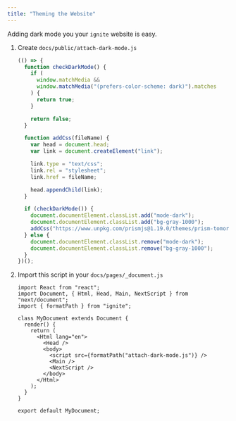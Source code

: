 ```yaml
---
title: "Theming the Website"
---
```


Adding dark mode you your `ignite` website is easy.

1. Create `docs/public/attach-dark-mode.js`

   ```js
   (() => {
     function checkDarkMode() {
       if (
         window.matchMedia &&
         window.matchMedia("(prefers-color-scheme: dark)").matches
       ) {
         return true;
       }

       return false;
     }

     function addCss(fileName) {
       var head = document.head;
       var link = document.createElement("link");

       link.type = "text/css";
       link.rel = "stylesheet";
       link.href = fileName;

       head.appendChild(link);
     }

     if (checkDarkMode()) {
       document.documentElement.classList.add("mode-dark");
       document.documentElement.classList.add("bg-gray-1000");
       addCss("https://www.unpkg.com/prismjs@1.19.0/themes/prism-tomorrow.css");
     } else {
       document.documentElement.classList.remove("mode-dark");
       document.documentElement.classList.remove("bg-gray-1000");
     }
   })();
   ```

2. Import this script in your `docs/pages/_document.js`

   ```tsx
   import React from "react";
   import Document, { Html, Head, Main, NextScript } from "next/document";
   import { formatPath } from "ignite";

   class MyDocument extends Document {
     render() {
       return (
         <Html lang="en">
           <Head />
           <body>
             <script src={formatPath("attach-dark-mode.js")} />
             <Main />
             <NextScript />
           </body>
         </Html>
       );
     }
   }

   export default MyDocument;
   ```
